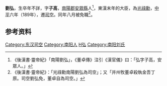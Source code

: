 '''劉弘'''，生卒年不詳，字'''子高'''，[[南陽郡|南陽郡]][[安眾縣|安眾縣]]人<ref>《後漢書·靈帝紀》「南陽劉弘」，《董卓傳》注引《漢官儀》曰：「弘字子高，安眾人。」</ref>，東漢末年的大臣，為[[光祿勳|光祿勳]]，[[中平|中平]]六年（189年），遷[[司空|司空]]。同年八月被免職<ref>《後漢書·靈帝紀》：「光祿勳南陽劉弘為司空」；又「并州牧董卓殺執金吾丁原。司空劉弘免，董卓自為司空。」</ref>。

==参考资料==
<references/>

{{漢朝人物小作品}}
{{東漢大司空司空}}
{{DEFAULTSORT:L}}
[[Category:东汉司空|Category:东汉司空]]
[[Category:南阳人|Category:南阳人]]
[[Category:刘姓|H弘]]
[[Category:南阳刘氏|Category:南阳刘氏]]
